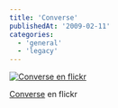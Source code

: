 ```yaml
---
title: 'Converse'
publishedAt: '2009-02-11'
categories:
  - 'general'
  - 'legacy'
---
```


[![Converse en flickr](https://farm4.static.flickr.com/3377/3272303265_1f679ef9b8.jpg)](http://www.flickr.com/photos/ryck/3272303265/ 'Converse')

[Converse](http://www.flickr.com/photos/ryck/3272303265/) en flickr
